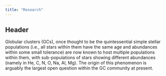 ```yaml
---
title: "Research"
---
```


## Header

Globular clusters (GCs), once thought to be the quintessential simple stellar populations (i.e., all stars within them have the same age and abundances within some small tolerance) are now known to host multiple populations within them, with sub-populations of stars showing different abundances (namely in He, C, N, O, Na, Al, Mg).
The origin of this phenomenon is arguably the largest open question within the GC community at present.